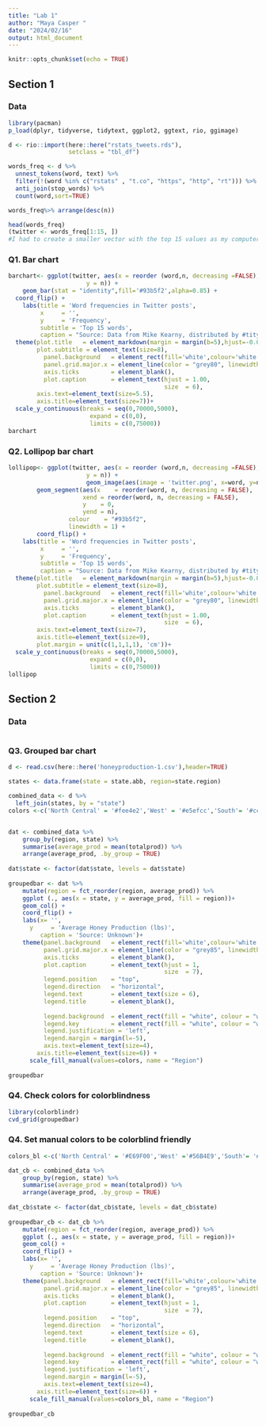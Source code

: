 ```yaml
---
title: "Lab 1"
author: "Maya Casper "
date: "2024/02/16"
output: html_document
---
```


```r
knitr::opts_chunk$set(echo = TRUE)
```

## Section 1

### Data
```r
library(pacman)
p_load(dplyr, tidyverse, tidytext, ggplot2, ggtext, rio, ggimage)

d <- rio::import(here::here("rstats_tweets.rds"),
                 setclass = "tbl_df") 

words_freq <- d %>%
  unnest_tokens(word, text) %>%
  filter(!(word %in% c("rstats" , "t.co", "https", "http", "rt"))) %>%
  anti_join(stop_words) %>%
  count(word,sort=TRUE)

words_freq%>% arrange(desc(n))

head(words_freq)
(twitter <- words_freq[1:15, ])
#I had to create a smaller vector with the top 15 values as my computer was not able to continuously make graphics with the larger vector. 
```


### Q1. Bar chart

```r

barchart<- ggplot(twitter, aes(x = reorder (word,n, decreasing =FALSE),
                      y = n)) +
    geom_bar(stat = "identity",fill='#93b5f2',alpha=0.85) + 
  coord_flip() + 
    labs(title = 'Word frequencies in Twitter posts',
         x     = '',
         y     = 'Frequency',
         subtitle = 'Top 15 words',
         caption = "Source: Data from Mike Kearny, distributed by #titytuesday") +
  theme(plot.title   = element_markdown(margin = margin(b=5),hjust=-0.01, size =10, face='bold'),
        plot.subtitle = element_text(size=8),
          panel.background   = element_rect(fill='white',colour='white'),
          panel.grid.major.x = element_line(color = "grey80", linewidth = 0.3, linetype = "dashed"),
          axis.ticks         = element_blank(), 
          plot.caption       = element_text(hjust = 1.00, 
                                            size  = 6),
        axis.text=element_text(size=5.5),
        axis.title=element_text(size=7))+
  scale_y_continuous(breaks = seq(0,70000,5000),
                       expand = c(0,0),
                       limits = c(0,75000))
barchart

```

### Q2. Lollipop bar chart

```r
lollipop<- ggplot(twitter, aes(x = reorder (word,n, decreasing =FALSE),
                      y = n)) +
                      geom_image(aes(image = 'twitter.png', x=word, y=n+1500), size=0.05, by='width', nudge_y=1)+
        geom_segment(aes(x    = reorder(word, n, decreasing = FALSE), 
                     xend = reorder(word, n, decreasing = FALSE), 
                     y    = 0, 
                     yend = n), 
                 colour    = "#93b5f2",
                 linewidth = 1) + 
        coord_flip() + 
    labs(title = 'Word frequencies in Twitter posts',
         x     = '',
         y     = 'Frequency',
         subtitle = 'Top 15 words',
         caption = "Source: Data from Mike Kearny, distributed by #titytuesday") +
  theme(plot.title   = element_markdown(margin = margin(b=5),hjust=-0.01, size =10, face='bold'),
        plot.subtitle = element_text(size=8),
          panel.background   = element_rect(fill='white',colour='white'),
          panel.grid.major.x = element_line(color = "grey80", linewidth = 0.3, linetype = "dashed"),
          axis.ticks         = element_blank(), 
          plot.caption       = element_text(hjust = 1.00, 
                                            size  = 6),
        axis.text=element_text(size=7),
        axis.title=element_text(size=9), 
        plot.margin = unit(c(1,1,1,1), 'cm'))+
  scale_y_continuous(breaks = seq(0,70000,5000),
                       expand = c(0,0),
                       limits = c(0,75000))
lollipop
```



## Section 2

### Data

```r


```

### Q3. Grouped bar chart

```r
d <- read.csv(here::here('honeyproduction-1.csv'),header=TRUE)

states <- data.frame(state = state.abb, region=state.region)

combined_data <- d %>%
  left_join(states, by = "state")
colors <-c('North Central' = '#fee4e2','West' = '#e5efcc','South'= '#ccf2f3', 'Northeast'= '#f4e5ff')


dat <- combined_data %>%
    group_by(region, state) %>%
    summarise(average_prod = mean(totalprod)) %>%
    arrange(average_prod, .by_group = TRUE)
 
dat$state <- factor(dat$state, levels = dat$state)
 
groupedbar <- dat %>%
    mutate(region = fct_reorder(region, average_prod)) %>%
    ggplot (., aes(x = state, y = average_prod, fill = region))+
    geom_col() +
    coord_flip() +
    labs(x= '',
      y     = 'Average Honey Production (lbs)',
         caption = 'Source: Unknown')+
    theme(panel.background   = element_rect(fill='white',colour='white'),
          panel.grid.major.x = element_line(color = "grey85", linewidth = 0.5, linetype = "dashed"),
          axis.ticks         = element_blank(),
          plot.caption       = element_text(hjust = 1,
                                            size  = 7),
          legend.position    = "top",
          legend.direction   = "horizontal",
          legend.text        = element_text(size = 6),
          legend.title       = element_blank(),
 
          legend.background  = element_rect(fill = "white", colour = "white"),
          legend.key         = element_rect(fill = "white", colour = "white"),
          legend.justification = 'left',
          legend.margin = margin(l=-5),
          axis.text=element_text(size=4),
        axis.title=element_text(size=6)) +
      scale_fill_manual(values=colors, name = "Region")
 
groupedbar
```


### Q4. Check colors for colorblindness
```r
library(colorblindr)
cvd_grid(groupedbar)
```

### Q4. Set manual colors to be colorblind friendly

```r
colors_bl <-c('North Central' = '#E69F00','West' ='#56B4E9','South'= '#009E73', 'Northeast'= '#CC79A7')

dat_cb <- combined_data %>%
    group_by(region, state) %>%
    summarise(average_prod = mean(totalprod)) %>%
    arrange(average_prod, .by_group = TRUE)
 
dat_cb$state <- factor(dat_cb$state, levels = dat_cb$state)
 
groupedbar_cb <- dat_cb %>%
    mutate(region = fct_reorder(region, average_prod)) %>%
    ggplot (., aes(x = state, y = average_prod, fill = region))+
    geom_col() +
    coord_flip() +
    labs(x= '',
      y     = 'Average Honey Production (lbs)',
         caption = 'Source: Unknown')+
    theme(panel.background   = element_rect(fill='white',colour='white'),
          panel.grid.major.x = element_line(color = "grey85", linewidth = 0.5, linetype = "dashed"),
          axis.ticks         = element_blank(),
          plot.caption       = element_text(hjust = 1,
                                            size  = 7),
          legend.position    = "top",
          legend.direction   = "horizontal",
          legend.text        = element_text(size = 6),
          legend.title       = element_blank(),
 
          legend.background  = element_rect(fill = "white", colour = "white"),
          legend.key         = element_rect(fill = "white", colour = "white"),
          legend.justification = 'left',
          legend.margin = margin(l=-5),
          axis.text=element_text(size=4),
        axis.title=element_text(size=6)) +
      scale_fill_manual(values=colors_bl, name = "Region")
 
groupedbar_cb

```

